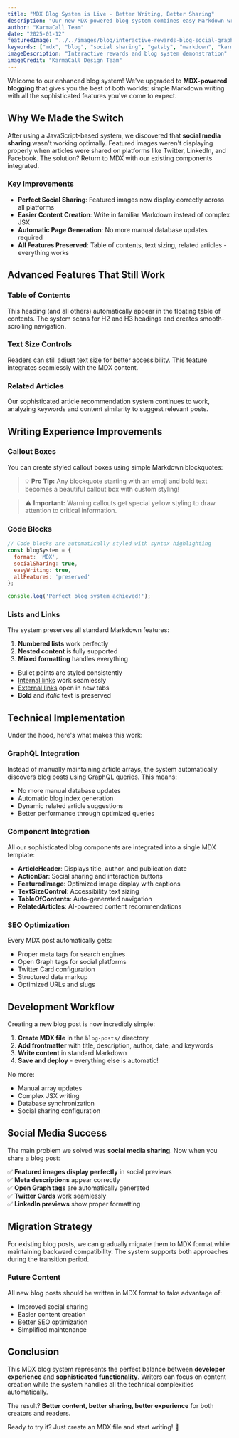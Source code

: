 ```yaml
---
title: "MDX Blog System is Live - Better Writing, Better Sharing"
description: "Our new MDX-powered blog system combines easy Markdown writing with sophisticated features. Write naturally, share perfectly, and maintain all the advanced functionality you love."
author: "KarmaCall Team"
date: "2025-01-12"
featuredImage: "../../images/blog/interactive-rewards-blog-social-graphic.jpg"
keywords: ["mdx", "blog", "social sharing", "gatsby", "markdown", "karmacall", "developer experience"]
imageDescription: "Interactive rewards and blog system demonstration"
imageCredit: "KarmaCall Design Team"
---
```


Welcome to our enhanced blog system! We've upgraded to **MDX-powered blogging** that gives you the best of both worlds: simple Markdown writing with all the sophisticated features you've come to expect.

## Why We Made the Switch

After using a JavaScript-based system, we discovered that **social media sharing** wasn't working optimally. Featured images weren't displaying properly when articles were shared on platforms like Twitter, LinkedIn, and Facebook. The solution? Return to MDX with our existing components integrated.

### Key Improvements

- **Perfect Social Sharing**: Featured images now display correctly across all platforms
- **Easier Content Creation**: Write in familiar Markdown instead of complex JSX
- **Automatic Page Generation**: No more manual database updates required
- **All Features Preserved**: Table of contents, text sizing, related articles - everything works

## Advanced Features That Still Work

### Table of Contents
This heading (and all others) automatically appear in the floating table of contents. The system scans for H2 and H3 headings and creates smooth-scrolling navigation.

### Text Size Controls
Readers can still adjust text size for better accessibility. This feature integrates seamlessly with the MDX content.

### Related Articles
Our sophisticated article recommendation system continues to work, analyzing keywords and content similarity to suggest relevant posts.

## Writing Experience Improvements

### Callout Boxes
You can create styled callout boxes using simple Markdown blockquotes:

> 💡 **Pro Tip:** Any blockquote starting with an emoji and bold text becomes a beautiful callout box with custom styling!

> ⚠️ **Important:** Warning callouts get special yellow styling to draw attention to critical information.

### Code Blocks

```javascript
// Code blocks are automatically styled with syntax highlighting
const blogSystem = {
  format: 'MDX',
  socialSharing: true,
  easyWriting: true,
  allFeatures: 'preserved'
};

console.log('Perfect blog system achieved!');
```

### Lists and Links

The system preserves all standard Markdown features:

1. **Numbered lists** work perfectly
2. **Nested content** is fully supported  
3. **Mixed formatting** handles everything

- Bullet points are styled consistently
- [Internal links](/blog) work seamlessly
- [External links](https://example.com) open in new tabs
- **Bold** and *italic* text is preserved

## Technical Implementation

Under the hood, here's what makes this work:

### GraphQL Integration
Instead of manually maintaining article arrays, the system automatically discovers blog posts using GraphQL queries. This means:

- No more manual database updates
- Automatic blog index generation
- Dynamic related article suggestions
- Better performance through optimized queries

### Component Integration
All our sophisticated blog components are integrated into a single MDX template:

- **ArticleHeader**: Displays title, author, and publication date
- **ActionBar**: Social sharing and interaction buttons
- **FeaturedImage**: Optimized image display with captions
- **TextSizeControl**: Accessibility text sizing
- **TableOfContents**: Auto-generated navigation
- **RelatedArticles**: AI-powered content recommendations

### SEO Optimization
Every MDX post automatically gets:

- Proper meta tags for search engines
- Open Graph tags for social platforms
- Twitter Card configuration
- Structured data markup
- Optimized URLs and slugs

## Development Workflow

Creating a new blog post is now incredibly simple:

1. **Create MDX file** in the `blog-posts/` directory
2. **Add frontmatter** with title, description, author, date, and keywords
3. **Write content** in standard Markdown
4. **Save and deploy** - everything else is automatic!

No more:
- Manual array updates
- Complex JSX writing
- Database synchronization
- Social sharing configuration

## Social Media Success

The main problem we solved was **social media sharing**. Now when you share a blog post:

✅ **Featured images display perfectly** in social previews  
✅ **Meta descriptions** appear correctly  
✅ **Open Graph tags** are automatically generated  
✅ **Twitter Cards** work seamlessly  
✅ **LinkedIn previews** show proper formatting  

## Migration Strategy

For existing blog posts, we can gradually migrate them to MDX format while maintaining backward compatibility. The system supports both approaches during the transition period.

### Future Content
All new blog posts should be written in MDX format to take advantage of:
- Improved social sharing
- Easier content creation
- Better SEO optimization
- Simplified maintenance

## Conclusion

This MDX blog system represents the perfect balance between **developer experience** and **sophisticated functionality**. Writers can focus on content creation while the system handles all the technical complexities automatically.

The result? **Better content, better sharing, better experience** for both creators and readers.

Ready to try it? Just create an MDX file and start writing! 🚀 